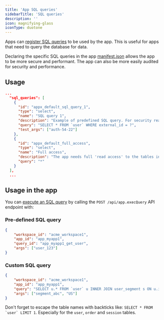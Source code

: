 ```yaml
---
title: 'App SQL queries'
sidebarTitle: 'SQL queries'
description: ''
icon: magnifying-glass
iconType: duotone
---
```


Apps can [register SQL queries](/app-manifest-reference#sql-query) to be used by the app. This is useful for apps that need to query the database for data.

Declaring the specific SQL queries in the app [manifest.json](/app-manifest-reference) allows the app to be more secure and performant. The app can also be more easily audited for security and performance.

## Usage

```json
...
  "sql_queries": [
    {
      "id": "appx_default_sql_query_1",
      "type": "select",
      "name": "SQL query 1",
      "description": "Example of predefined SQL query. For security reasons, use predefined queries to just fetch the data you needs",
      "query": "SELECT * FROM `user` WHERE external_id = ?",
      "test_args": ["auth-54-22"]
    },
    {
      "id": "appx_default_full_access",
      "type": "select",
      "name": "Full access",
      "description": "The app needs full 'read access' to the tables in order to do... (name the reason).",
      "query": "*"
    }
  ],
  ...
```

## Usage in the app

You can [execute an SQL query](/api-references/server/app-exec-query) by calling the `POST /api/app.execQuery` API endpoint with:

### Pre-defined SQL query

```json
{
    "workspace_id": "acme_workspace1",
    "app_id": "app_myapp1",
    "query_id": "app_myapp1_get_user",
    "args": ["user_123"]
}
```

### Custom SQL query

```json
{
    "workspace_id": "acme_workspace1",
    "app_id": "app_myapp1",
    "query": "SELECT u.* FROM `user` u INNER JOIN user_segment s ON u.id = s.user_id WHERE s.id = ? LIMIT 100",
    "args": ["segment_abc", "US"]
}
```

<Tip>Don't forget to escape the table names with backticks like: ```SELECT * FROM `user` LIMIT 1```. Especially for the `user`, `order` and `session` tables.</Tip>